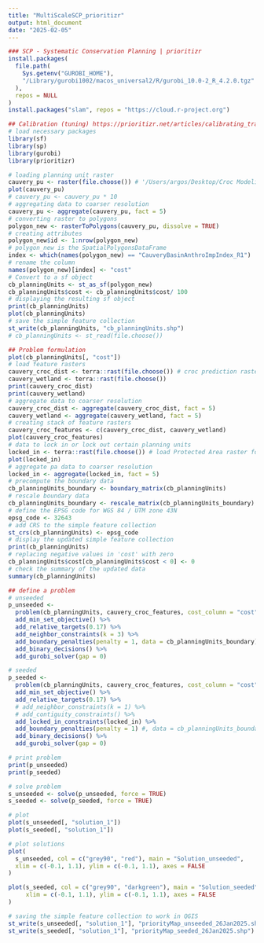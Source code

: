 ```yaml
---
title: "MultiScaleSCP_prioritizr"
output: html_document
date: "2025-02-05"
---
```


```r
### SCP - Systematic Conservation Planning | prioritizr 
install.packages(
  file.path(
    Sys.getenv("GUROBI_HOME"),
    "/Library/gurobi1002/macos_universal2/R/gurobi_10.0-2_R_4.2.0.tgz"
  ),
  repos = NULL
)
install.packages("slam", repos = "https://cloud.r-project.org")

## Calibration (tuning) https://prioritizr.net/articles/calibrating_trade-offs_tutorial.html#data
# load necessary packages
library(sf)
library(sp)
library(gurobi)
library(prioritizr)

# loading planning unit raster
cauvery_pu <- raster(file.choose()) # '/Users/argos/Desktop/Croc Modeling Cauvery River Basin/R/InputOutputFile24Aug/prioritizr/'
plot(cauvery_pu)
# cauvery_pu <- cauvery_pu * 10
# aggregating data to coarser resolution
cauvery_pu <- aggregate(cauvery_pu, fact = 5)
# converting raster to polygons
polygon_new <- rasterToPolygons(cauvery_pu, dissolve = TRUE)
# creating attributes
polygon_new$id <- 1:nrow(polygon_new)
# polygon_new is the SpatialPolygonsDataFrame
index <- which(names(polygon_new) == "CauveryBasinAnthroImpIndex_R1")
# rename the column
names(polygon_new)[index] <- "cost"
# Convert to a sf object
cb_planningUnits <- st_as_sf(polygon_new)
cb_planningUnits$cost <- cb_planningUnits$cost/ 100
# displaying the resulting sf object
print(cb_planningUnits)
plot(cb_planningUnits)
# save the simple feature collection
st_write(cb_planningUnits, "cb_planningUnits.shp")
# cb_planningUnits <- st_read(file.choose())

## Problem formulation
plot(cb_planningUnits[, "cost"])
# load feature rasters
cauvery_croc_dist <- terra::rast(file.choose()) # croc prediction raster
cauvery_wetland <- terra::rast(file.choose())
print(cauvery_croc_dist)
print(cauvery_wetland)
# aggregate data to coarser resolution
cauvery_croc_dist <- aggregate(cauvery_croc_dist, fact = 5)
cauvery_wetland <- aggregate(cauvery_wetland, fact = 5)
# creating stack of feature rasters
cauvery_croc_features <- c(cauvery_croc_dist, cauvery_wetland)
plot(cauvery_croc_features)
# data to lock in or lock out certain planning units
locked_in <- terra::rast(file.choose()) # load Protected Area raster for CRB
plot(locked_in)
# aggregate pa data to coarser resolution
locked_in <- aggregate(locked_in, fact = 5)
# precompute the boundary data
cb_planningUnits_boundary <- boundary_matrix(cb_planningUnits)
# rescale boundary data
cb_planningUnits_boundary <- rescale_matrix(cb_planningUnits_boundary)
# define the EPSG code for WGS 84 / UTM zone 43N
epsg_code <- 32643
# add CRS to the simple feature collection
st_crs(cb_planningUnits) <- epsg_code
# display the updated simple feature collection
print(cb_planningUnits)
# replacing negative values in 'cost' with zero
cb_planningUnits$cost[cb_planningUnits$cost < 0] <- 0
# check the summary of the updated data
summary(cb_planningUnits)

## define a problem
# unseeded
p_unseeded <-
  problem(cb_planningUnits, cauvery_croc_features, cost_column = "cost") %>%
  add_min_set_objective() %>%
  add_relative_targets(0.17) %>%
  add_neighbor_constraints(k = 3) %>%
  add_boundary_penalties(penalty = 1, data = cb_planningUnits_boundary) %>%
  add_binary_decisions() %>%
  add_gurobi_solver(gap = 0)

# seeded
p_seeded <-
  problem(cb_planningUnits, cauvery_croc_features, cost_column = "cost") %>%
  add_min_set_objective() %>%
  add_relative_targets(0.17) %>%
  # add_neighbor_constraints(k = 1) %>%
  # add_contiguity_constraints() %>%
  add_locked_in_constraints(locked_in) %>%
  add_boundary_penalties(penalty = 1) #, data = cb_planningUnits_boundary) %>%
  add_binary_decisions() %>%
  add_gurobi_solver(gap = 0)

# print problem
print(p_unseeded)
print(p_seeded)

# solve problem
s_unseeded <- solve(p_unseeded, force = TRUE)
s_seeded <- solve(p_seeded, force = TRUE)

# plot
plot(s_unseeded[, "solution_1"])
plot(s_seeded[, "solution_1"])

# plot solutions
plot(
  s_unseeded, col = c("grey90", "red"), main = "Solution_unseeded",
  xlim = c(-0.1, 1.1), ylim = c(-0.1, 1.1), axes = FALSE
)

plot(s_seeded, col = c("grey90", "darkgreen"), main = "Solution_seeded",
     xlim = c(-0.1, 1.1), ylim = c(-0.1, 1.1), axes = FALSE
)

# saving the simple feature collection to work in QGIS
st_write(s_unseeded[, "solution_1"], "priorityMap_unseeded_26Jan2025.shp")
st_write(s_seeded[, "solution_1"], "priorityMap_seeded_26Jan2025.shp")
```